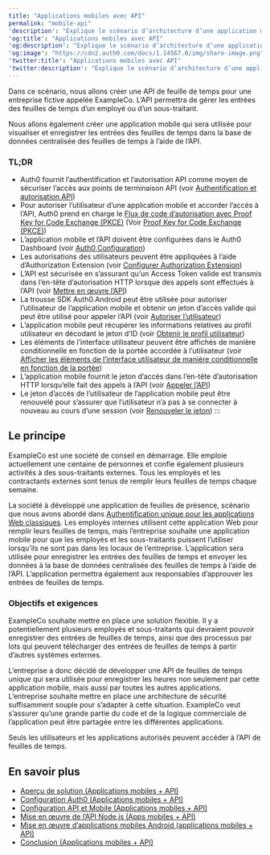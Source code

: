 ```yaml
---
title: "Applications mobiles avec API"
permalink: "mobile-api"
'description': "Explique le scénario d’architecture d’une application mobile communiquant avec une API."
'og:title': "Applications mobiles avec API"
'og:description': "Explique le scénario d’architecture d’une application mobile communiquant avec une API."
'og:image': "https://cdn2.auth0.com/docs/1.14567.0/img/share-image.png"
'twitter:title': "Applications mobiles avec API"
'twitter:description': "Explique le scénario d’architecture d’une application mobile communiquant avec une API."
---
```


Dans ce scénario, nous allons créer une API de feuille de temps pour une entreprise fictive appelée ExampleCo. L’API permettra de gérer les entrées des feuilles de temps d’un employé ou d’un sous-traitant.

Nous allons également créer une application mobile qui sera utilisée pour visualiser et enregistrer les entrées des feuilles de temps dans la base de données centralisée des feuilles de temps à l’aide de l’API.

### TL;DR

* Auth0 fournit l’authentification et l’autorisation API comme moyen de sécuriser l’accès aux points de terminaison API (voir [Authentification et autorisation API](/docs/fr-ca/get-started/architecture-scenarios/mobile-api/part-1#api-authentication-and-authorization))
* Pour autoriser l’utilisateur d’une application mobile et accorder l’accès à l’API, Auth0 prend en charge le [Flux de code d’autorisation avec Proof Key for Code Exchange (PKCE)](/docs/fr-ca/flows/concepts/auth-code-pkce) (Voir [Proof Key for Code Exchange (PKCE)](/docs/fr-ca/get-started/architecture-scenarios/mobile-api/part-1#proof-key-for-code-exchange-pkce-))
* L’application mobile et l’API doivent être configurées dans le Auth0 Dashboard (voir [Auth0 Configuration](/docs/fr-ca/architecture-scenarios/mobile-api/part-2))
* Les autorisations des utilisateurs peuvent être appliquées à l’aide d’Authorization Extension (voir [Configurer Authorization Extension](/docs/fr-ca/architecture-scenarios/mobile-api/part-2#configure-the-authorization-extension))
* L’API est sécurisée en s’assurant qu’un <Tooltip href="/docs/docs/fr-ca/glossary?term=access-token" tip="Jeton d’accès
Identifiant d’autorisation, sous la forme d’une chaîne opaque ou d’un JWT, utilisé pour accéder à une API." cta="Voir le glossaire">Access Token</Tooltip> valide est transmis dans l’en-tête d’autorisation HTTP lorsque des appels sont effectués à l’API (voir [Mettre en œuvre l’API](/docs/fr-ca/get-started/architecture-scenarios/mobile-api/part-3#secure-the-endpoints))
* La trousse SDK Auth0.Android peut être utilisée pour autoriser l’utilisateur de l’application mobile et obtenir un jeton d’accès valide qui peut être utilisé pour appeler l’API (voir [Autoriser l’utilisateur](/docs/fr-ca/get-started/architecture-scenarios/mobile-api/part-3#authorize-the-user))
* L’application mobile peut récupérer les informations relatives au profil utilisateur en décodant le jeton d’ID (voir [Obtenir le profil utilisateur](/docs/fr-ca/get-started/architecture-scenarios/mobile-api/part-3#get-the-user-profile))
* Les éléments de l’interface utilisateur peuvent être affichés de manière conditionnelle en fonction de la portée accordée à l’utilisateur (voir [Afficher les éléments de l’interface utilisateur de manière conditionnelle en fonction de la portée](/docs/fr-ca/get-started/architecture-scenarios/mobile-api/part-3#display-ui-elements-conditionally-based-on-scope))
* L’application mobile fournit le jeton d’accès dans l’en-tête d’autorisation HTTP lorsqu’elle fait des appels à l’API (voir [Appeler l’API](/docs/fr-ca/get-started/architecture-scenarios/mobile-api/part-3#call-the-api))
* Le jeton d’accès de l’utilisateur de l’application mobile peut être renouvelé pour s’assurer que l’utilisateur n’a pas à se connecter à nouveau au cours d’une session (voir [Renouveler le jeton](/docs/fr-ca/get-started/architecture-scenarios/mobile-api/part-3#renew-the-token)) :::

## Le principe

ExampleCo est une société de conseil en démarrage. Elle emploie actuellement une centaine de personnes et confie également plusieurs activités à des sous-traitants externes. Tous les employés et les contractants externes sont tenus de remplir leurs feuilles de temps chaque semaine.

La société à développé une application de feuilles de présence, scénario que nous avons abordé dans [Authentification unique pour les applications Web classiques](/docs/fr-ca/get-started/architecture-scenarios/sso-for-regular-web-apps). Les employés internes utilisent cette application Web pour remplir leurs feuilles de temps, mais l’entreprise souhaite une application mobile pour que les employés et les sous-traitants puissent l’utiliser lorsqu’ils ne sont pas dans les locaux de l’entreprise. L’application sera utilisée pour enregistrer les entrées des feuilles de temps et envoyer les données à la base de données centralisée des feuilles de temps à l’aide de l’API. L’application permettra également aux responsables d’approuver les entrées de feuilles de temps.

### Objectifs et exigences

ExampleCo souhaite mettre en place une solution flexible. Il y a potentiellement plusieurs employés et sous-traitants qui devraient pouvoir enregistrer des entrées de feuilles de temps, ainsi que des processus par lots qui peuvent télécharger des entrées de feuilles de temps à partir d’autres systèmes externes.

L’entreprise a donc décidé de développer une API de feuilles de temps unique qui sera utilisée pour enregistrer les heures non seulement par cette application mobile, mais aussi par toutes les autres applications. L’entreprise souhaite mettre en place une architecture de sécurité suffisamment souple pour s’adapter à cette situation. ExampleCo veut s’assurer qu’une grande partie du code et de la logique commerciale de l’application peut être partagée entre les différentes applications.

Seuls les utilisateurs et les applications autorisés peuvent accéder à l’API de feuilles de temps.

## En savoir plus

* [Aperçu de solution (Applications mobiles + API)](/docs/fr-ca/get-started/architecture-scenarios/mobile-api/part-1)
* [Configuration Auth0 (Applications mobiles + API)](/docs/fr-ca/get-started/architecture-scenarios/mobile-api/part-2)
* [Configuration API et Mobile (Applications mobiles + API)](/docs/fr-ca/get-started/architecture-scenarios/mobile-api/part-3)
* [Mise en œuvre de l’API Node.js (Apps mobiles + API)](/docs/fr-ca/get-started/architecture-scenarios/mobile-api/api-implementation-nodejs)
* [Mise en œuvre d’applications mobiles Android (applications mobiles + API)](/docs/fr-ca/get-started/architecture-scenarios/mobile-api/mobile-implementation-android)
* [Conclusion (Applications mobiles + API)](/docs/fr-ca/get-started/architecture-scenarios/mobile-api/part-4)